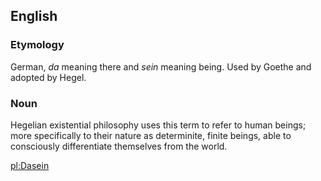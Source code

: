 ==English==

===Etymology===
German, ''da'' meaning there and ''sein'' meaning being. Used by Goethe and adopted by Hegel.

===Noun===
Hegelian existential philosophy uses this term to refer to human beings; more specifically to their nature as determinite, finite beings, able to consciously differentiate themselves from the world.

[[pl:Dasein]]